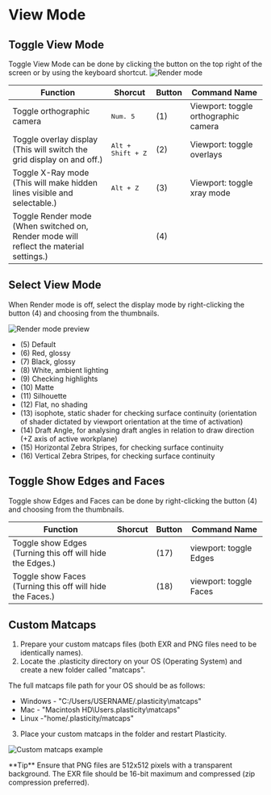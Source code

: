 
# View Mode

## Toggle View Mode

Toggle View Mode can be done by clicking the button on the top right of the screen or by using the keyboard shortcut.
![Render mode](/img/render-mode.png)

| Function                                                                                    | Shorcut                    | Button | Command Name                         |
| ------------------------------------------------------------------------------------------- | -------------------------- | ------ | ------------------------------------ |
| Toggle orthographic camera                                                                  | <kbd>Num. 5</kbd>          | (1)    | Viewport: toggle orthographic camera |
| Toggle overlay display<br/>(This will switch the grid display on and off.)                 | <kbd>Alt + Shift + Z</kbd> | (2)    | Viewport: toggle overlays            |
| Toggle X-Ray mode<br/>(This will make hidden lines visible and selectable.)               | <kbd>Alt + Z</kbd>         | (3)    | Viewport: toggle xray mode           |
| Toggle Render mode<br/>(When switched on, Render mode will reflect the material settings.) |                            | (4)    |                                      |

## Select View Mode

When Render mode is off, select the display mode by right-clicking the button (4) and choosing from the thumbnails.

![Render mode preview](/img/render-mode-preview.png)

- (5) Default
- (6) Red, glossy
- (7) Black, glossy
- (8) White, ambient lighting
- (9) Checking highlights
- (10) Matte
- (11) Silhouette
- (12) Flat, no shading
- (13) isophote, static shader for checking surface continuity (orientation of shader dictated by viewport orientation at the time of activation)
- (14) Draft Angle, for analysing draft angles in relation to draw direction (+Z axis of active workplane)
- (15) Horizontal Zebra Stripes, for checking surface continuity
- (16) Vertical Zebra Stripes, for checking surface continuity 

## Toggle Show Edges and Faces

Toggle show Edges and Faces can be done by right-clicking the button (4) and choosing from the thumbnails.

| Function                                                      | Shorcut | Button | Command Name           |
| ------------------------------------------------------------- | ------- | ------ | ---------------------- |
| Toggle show Edges <br />(Turning this off will hide the Edges.) |         | (17)   | viewport: toggle Edges |
| Toggle show Faces <br />(Turning this off will hide the Faces.) |         | (18)   | viewport: toggle Faces |

## Custom Matcaps

1. Prepare your custom matcaps files (both EXR and PNG files need to be identically names).
2. Locate the .plasticity directory on your OS (Operating System) and create a new folder called "matcaps".

The full matcaps file path for your OS should be as follows:

- Windows - "C:/Users/USERNAME/.plasticity\matcaps"
- Mac - "Macintosh HD\Users\.plasticity\matcaps"
- Linux -"home/.plasticity/matcaps"

3. Place your custom matcaps in the folder and restart Plasticity.

![Custom matcaps example](/img/custom-matcaps-example.png)

<Callout type="info" emoji="💡">
**Tip**
   Ensure that PNG files are 512x512 pixels with a transparent background. The EXR file should be 16-bit maximum and compressed (zip compression preferred). 
</Callout>